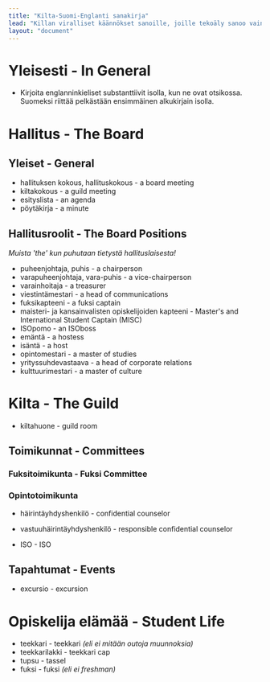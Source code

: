 ```yaml
---
title: "Kilta-Suomi-Englanti sanakirja"
lead: "Killan viralliset käännökset sanoille, joille tekoäly sanoo vain €%/(W&€=)"
layout: "document"
---
```


# Yleisesti - In General
- Kirjoita englanninkieliset substanttiivit isolla, kun ne ovat otsikossa. Suomeksi riittää pelkästään ensimmäinen alkukirjain isolla. 

# Hallitus - The Board
## Yleiset - General
- hallituksen kokous, hallituskokous - a board meeting
- kiltakokous - a guild meeting
- esityslista - an agenda
- pöytäkirja - a minute

## Hallitusroolit - The Board Positions
*Muista 'the' kun puhutaan tietystä hallituslaisesta!*
- puheenjohtaja, puhis - a chairperson
- varapuheenjohtaja, vara-puhis - a vice-chairperson
- varainhoitaja - a treasurer
- viestintämestari - a head of communications
- fuksikapteeni - a fuksi captain
- maisteri- ja kansainvalisten opiskelijoiden kapteeni - Master's and International Student Captain (MISC)
- ISOpomo - an ISOboss
- emäntä - a hostess
- isäntä - a host
- opintomestari - a master of studies
- yrityssuhdevastaava - a head of corporate relations
- kulttuurimestari - a master of culture


# Kilta - The Guild
- kiltahuone - guild room

## Toimikunnat - Committees
### Fuksitoimikunta - Fuksi Committee


### Opintotoimikunta





- häirintäyhdyshenkilö - confidential counselor
- vastuuhäirintäyhdyshenkilö - responsible confidential counselor

- ISO - ISO


## Tapahtumat - Events
- excursio - excursion

# Opiskelija elämää - Student Life
- teekkari - teekkari *(eli ei mitään outoja muunnoksia)*
- teekkarilakki - teekkari cap
- tupsu - tassel
- fuksi - fuksi *(eli ei freshman)*









